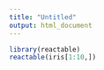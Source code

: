 ```yaml
---
title: "Untitled"
output: html_document
---
```


```r
library(reactable)
reactable(iris[1:10,])
```



